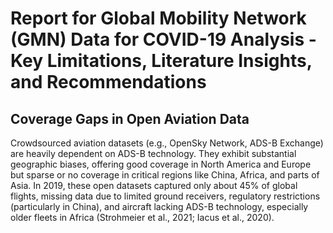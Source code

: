 # Report for Global Mobility Network (GMN) Data for COVID-19 Analysis - Key Limitations, Literature Insights, and Recommendations

## Coverage Gaps in Open Aviation Data

Crowdsourced aviation datasets (e.g., OpenSky Network, ADS-B Exchange) are heavily dependent on ADS-B technology. They exhibit substantial geographic biases, offering good coverage in North America and Europe but sparse or no coverage in critical regions like China, Africa, and parts of Asia. In 2019, these open datasets captured only about 45% of global flights, missing data due to limited ground receivers, regulatory restrictions (particularly in China), and aircraft lacking ADS-B technology, especially older fleets in Africa (Strohmeier et al., 2021; Iacus et al., 2020).